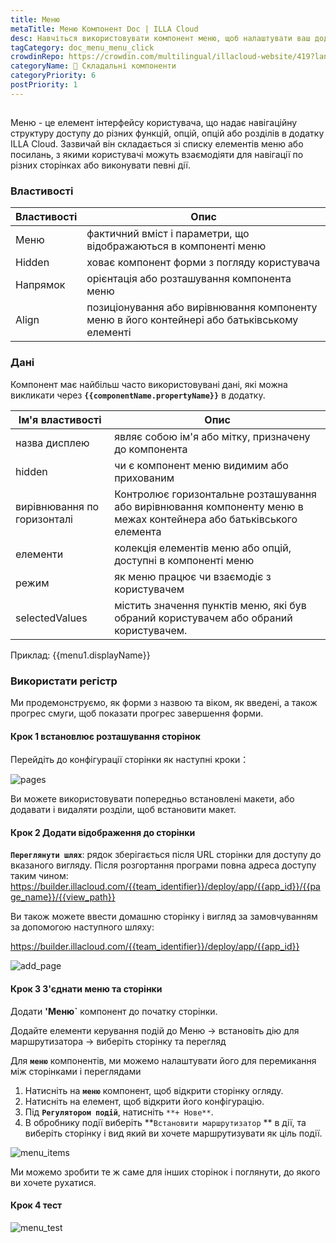 ```yaml
---
title: Меню
metaTitle: Меню Компонент Doc | ILLA Cloud
desc: Навчіться використовувати компонент меню, щоб налаштувати ваш додаток в ILLA Cloud.
tagCategory: doc_menu_menu_click
crowdinRepo: https://crowdin.com/multilingual/illacloud-website/419?languages=uk&filter=basic&value=0
categoryName: 🧬 Складальні компоненти
categoryPriority: 6
postPriority: 1
---
```


## <h2 hidden>Що таке Меню?</h2>

Меню - це елемент інтерфейсу користувача, що надає навігаційну структуру доступу до різних функцій, опцій, опцій або розділів в додатку ILLA Cloud. Зазвичай він складається зі списку елементів меню або посилань, з якими користувачі можуть взаємодіяти для навігації по різних сторінках або виконувати певні дії.

### Властивості

| Властивості | Опис                                                                                         |
| ----------- | -------------------------------------------------------------------------------------------- |
| Меню        | фактичний вміст і параметри, що відображаються в компоненті меню                             |
| Hidden      | ховає компонент форми з погляду користувача                                                  |
| Напрямок    | орієнтація або розташування компонента меню                                                  |
| Align       | позиціонування або вирівнювання компоненту меню в його контейнері або батьківському елементі |

### Дані

Компонент має найбільш часто використовувані дані, які можна викликати через **`{{componentName.propertyName}}`** в додатку.

| Ім'я властивості            | Опис                                                                                                                |
| --------------------------- | ------------------------------------------------------------------------------------------------------------------- |
| назва дисплею               | являє собою ім'я або мітку, призначену до компонента                                                                |
| hidden                      | чи є компонент меню видимим або прихованим                                                                          |
| вирівнювання по горизонталі | Контролює горизонтальне розташування або вирівнювання компоненту меню в межах контейнера або батьківського елемента |
| елементи                    | колекція елементів меню або опцій, доступні в компоненті меню                                                       |
| режим                       | як меню працює чи взаємодіє з користувачем                                                                          |
| selectedValues              | містить значення пунктів меню, які був обраний користувачем або обраний користувачем.                               |

Приклад: {{menu1.displayName}}

### Використати регістр

Ми продемонструємо, як форми з назвою та віком, як введені, а також прогрес смуги, щоб показати прогрес завершення форми.

#### Крок 1 встановлює розташування сторінок

Перейдіть до конфігурації сторінки як наступні кроки：

![pages](https://cdn.illacloud.com/official-website/img/docs/pages.png)

Ви можете використовувати попередньо встановлені макети, або додавати і видаляти розділи, щоб встановити макет.

#### Крок 2 Додати відображення до сторінки

**`Переглянути шлях`**: рядок зберігається після URL сторінки для доступу до вказаного вигляду. Після розгортання програми повна адреса доступу таким чином: https://builder.illacloud.com/{{team_identifier}}/deploy/app/{{app_id}}/{{page_name}}/{{view_path}}

Ви також можете ввести домашню сторінку і вигляд за замовчуванням за допомогою наступного шляху:

https://builder.illacloud.com/{{team_identifier}}/deploy/app/{{app_id}}

![add_page](https://cdn.illacloud.com/official-website/img/docs/add_page.png)

#### Крок 3 З'єднати меню та сторінки

Додати **'Меню\`** компонент до початку сторінки.

Додайте елементи керування подій до Меню → встановіть дію для маршрутизатора → виберіть сторінку та перегляд

Для **`меню`** компонентів, ми можемо налаштувати його для перемикання між сторінками і переглядами

1.  Натисніть на **`меню`** компонент, щоб відкрити сторінку огляду.
2.  Натисніть на елемент, щоб відкрити його конфігурацію.
3.  Під **`Регулятором подій`**, натисніть `**+ Нове**`.
4.  В обробнику події виберіть **`Встановити маршрутизатор` ** в дії, та виберіть сторінку і вид який ви хочете маршрутизувати як ціль події.

![menu_items](https://cdn.illacloud.com/official-website/img/docs/menu_items.jpg)

Ми можемо зробити те ж саме для інших сторінок і поглянути, до якого ви хочете рухатися.

#### Крок 4 тест

![menu_test](https://cdn.illacloud.com/official-website/img/docs/menu_test.gif)
